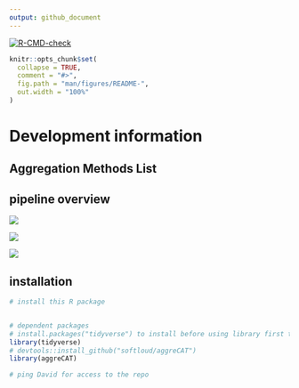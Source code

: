 ```yaml
---
output: github_document
---
```


[![R-CMD-check](https://github.com/metamelb-repliCATS/aggreCAT/actions/workflows/R-CMD-check.yaml/badge.svg)](https://github.com/metamelb-repliCATS/aggreCAT/actions/workflows/R-CMD-check.yaml)

<!-- README.md is generated from README.Rmd. Please edit that file -->

```r
knitr::opts_chunk$set(
  collapse = TRUE,
  comment = "#>",
  fig.path = "man/figures/README-",
  out.width = "100%"
)
```


# Development information

## Aggregation Methods List


## pipeline overview

![](resources/pipeline.png)

![](resources/pipeline-instructions.png)


![](resources/pipeline.png)

## installation{#installation}

```r
# install this R package


# dependent packages
# install.packages("tidyverse") to install before using library first time
library(tidyverse)
# devtools::install_github("softloud/aggreCAT")
library(aggreCAT)

# ping David for access to the repo


```
